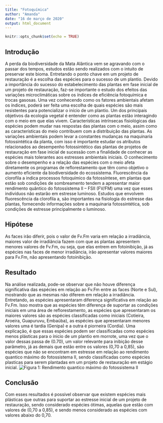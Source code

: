 ```yaml
---
title: "Fotoquímica"
author: "Amanda"
date: "16 de março de 2020"
output: html_document
---
```


```r
knitr::opts_chunk$set(echo = TRUE)
```

## Introdução
A perda da biodiversidade da Mata Alântica vem se agravando com o passar dos tempos, estudos estão sendo realizados com o intuito de preservar este bioma. Entretando o ponto chave em um projeto de restauração é a escolha das espécies para o sucesso de um plantio. Devido a importância do sucesso do estabelecimento das plantas em fase inicial de um projeto de restauração, faz-se importante o estudo dos efeitos das variações microclimáticas sobre os índices de eficiência fotoquímica e trocas gasosas. Uma vez conhecendo como os fatores ambientais afetam os índices, poderá ser feita uma escolha de quais espécies são mais resistentes para potencializar o início de um plantio. 
Um dos principais objetivos da ecologia vegetal é entender como as plantas estão interagindo com o meio em que elas vivem. Características intrínsecas fisiológicas das espécies podem mudar nas respostas das plantas com o meio, assim como as características do meio contribuem com a distribuição das plantas. As variações ambientais podem levar a constantes mudanças na maquinaria fotossintética da planta, com isso é importante estudar os atributos relacionados ao desempenho fotossintético das plantas de projetos de restauração em fase inicial de sucessão com a finalidade de conhecer as espécies mais tolerantes aos estresses ambientais iniciais. O conhecimento sobre o desempenho e a relação das espécies com o meio afeta diretamente os programas de reflorestamento que têm como objetivo o aumento eficiente da biodiversidade do ecossistema.
Fluorescência da clorofila a indica processos fotoquímico da fotossíntese, em plantas que estão sob condições de sombreamento tendem a apresentar maior rendimento quântico do fotossistema II – FSII (FV/FM) uma vez que esses indivíduos não estarão em estresse luminoso. Estudos que envolvem fluorescência da clorofila a, são importantes na fisiologia do estresse das plantas, fornecendo informações sobre a maquinaria fotossintética, sob condições de estresse principalmente o luminoso.

## Hipótese
As faces irão diferir, pois o valor de Fv.Fm varia em relação a irradiância, maiores valor de irradiância fazem com que as plantas apresentem menores valores de Fv.Fm, ou seja, que elas entrem em fotoinibição, já as espécies nas faces de menor irradiância, irão apresentar valores maiores para Fv.Fm, não apresentando fotoinibição.


## Resultado
Na análise realizada, pode-se observar que não houve diferença significativa das espécies em relação ao Fv.Fm entre as faces (Norte e Sul), mostrando que as mesmas não diferem em relação a irradiância. Entretando, as espécies apresentaram diferença significativa em relação ao Fv.Fm. Isso mostra que as espécies têm diferença de suportar as condições iniciais em uma área de reflorestamento, as espécies que apresentaram os maiores valores são as espécies classificadas como iniciais (Cotieira, Aroeira, Guapuruvu, Embaúba), as espécies que apresentaram menores valores uma é tardia (Genipa) e a outra é piorneira (Cordia). Uma explicação, é que essas espécies podem ser classificadas como espécies menos plásticas para o ínicio de um plantio em morrote, uma vez que o valor dessas passa de (0.70), um valor relevante para inibição desse parâmetro, já as demais que estão entre os valores (0,70 a 0,85), são espécies que não se encontram em estresse em relação ao rendimento quantico máximo do fotossistema II, sendo classificadas como espécies plasticas para serem plantadas em um projeto de restauração em estágio inicial.
![Figura 1: Rendimento quantico máximo do fotossistema II](../figs/Imagem_trabalhada.tif)

## Conclusão
Com esses resultados é possível observar que existem espécies mais plásticas que outras para suportar ao estresse inicial de um projeto de restauração, sendo considerado espécies ótimas, aquelas que estão com valores de (0,70 a 0,85), e sendo menos considerado as espécies com valores abaixo do 0,70.
